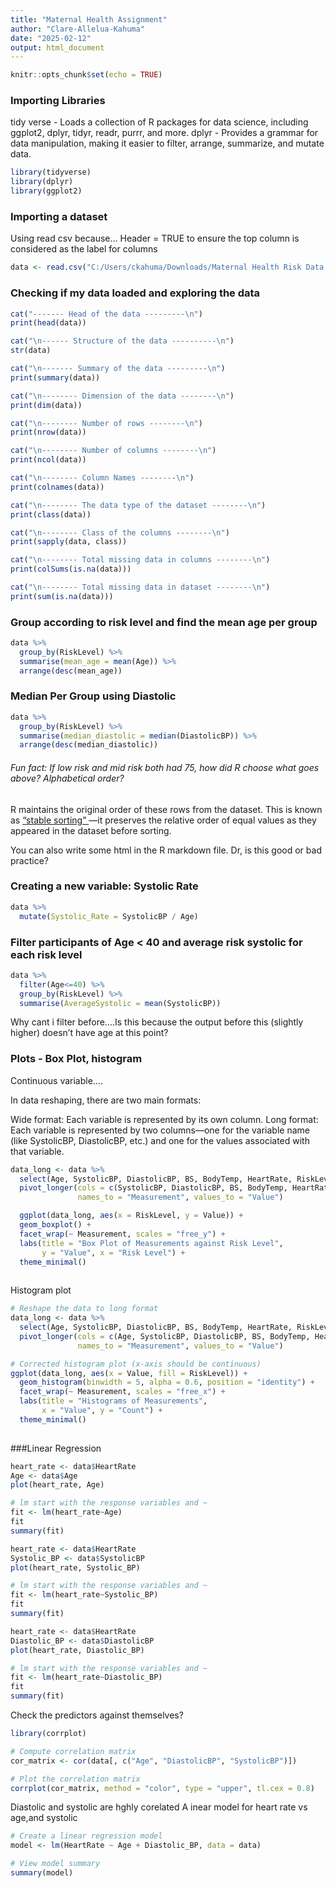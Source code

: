 ```yaml
---
title: "Maternal Health Assignment"
author: "Clare-Allelua-Kahuma"
date: "2025-02-12"
output: html_document
---
```


```r
knitr::opts_chunk$set(echo = TRUE)
```

### Importing Libraries

tidy verse - Loads a collection of R packages for data science, including ggplot2, dplyr, tidyr, readr, purrr, and more.
dplyr - Provides a grammar for data manipulation, making it easier to filter, arrange, summarize, and mutate data.

```r
library(tidyverse)
library(dplyr)
library(ggplot2)

```

### Importing a dataset

Using read csv because...
Header = TRUE to ensure the top column is considered as the label for columns 

```r
data <- read.csv("C:/Users/ckahuma/Downloads/Maternal Health Risk Data Set.csv", header = TRUE)

```

### Checking if my data loaded and exploring the data

```r
cat("------- Head of the data ---------\n")
print(head(data))

cat("\n------ Structure of the data ----------\n")
str(data)

cat("\n------- Summary of the data ---------\n")
print(summary(data))

cat("\n-------- Dimension of the data --------\n")
print(dim(data))

cat("\n-------- Number of rows --------\n")
print(nrow(data))

cat("\n-------- Number of columns --------\n")
print(ncol(data))

cat("\n-------- Column Names --------\n")
print(colnames(data))

cat("\n-------- The data type of the dataset --------\n")
print(class(data))

cat("\n-------- Class of the columns --------\n")
print(sapply(data, class))

cat("\n-------- Total missing data in columns --------\n")
print(colSums(is.na(data)))

cat("\n-------- Total missing data in dataset --------\n")
print(sum(is.na(data)))


```

### Group according to risk level and find the mean age per group

```r
data %>%
  group_by(RiskLevel) %>%
  summarise(mean_age = mean(Age)) %>%
  arrange(desc(mean_age))

```

### Median Per Group using Diastolic

```r
data %>%
  group_by(RiskLevel) %>%
  summarise(median_diastolic = median(DiastolicBP)) %>%
  arrange(desc(median_diastolic))

```

###### Fun fact: If low risk and mid risk both had 75, how did R choose what goes above? Alphabetical order?

R maintains the original order of these rows from the dataset. This is known as <a href="https://www.geeksforgeeks.org/stable-and-unstable-sorting-algorithms/" target="_blank"> "stable sorting" </a>—it preserves the relative order of equal values as they appeared in the dataset before sorting. 

You can also write some html in the R markdown file. Dr, is this good or bad practice?


### Creating a new variable: Systolic Rate 
```r
data %>%
  mutate(Systolic_Rate = SystolicBP / Age)

```

### Filter participants of Age < 40 and average risk systolic for each risk level


```r
data %>%
  filter(Age<=40) %>%
  group_by(RiskLevel) %>%
  summarise(AverageSystolic = mean(SystolicBP))


```

Why cant i filter before....Is this because the output before this (slightly higher) doesn't have age at this point?

### Plots - Box Plot, histogram

Continuous variable....

In data reshaping, there are two main formats:

Wide format: Each variable is represented by its own column.
Long format: Each variable is represented by two columns—one for the variable name (like SystolicBP, DiastolicBP, etc.) and one for the values associated with that variable.

```r
data_long <- data %>%
  select(Age, SystolicBP, DiastolicBP, BS, BodyTemp, HeartRate, RiskLevel) %>%
  pivot_longer(cols = c(SystolicBP, DiastolicBP, BS, BodyTemp, HeartRate),
               names_to = "Measurement", values_to = "Value")

  ggplot(data_long, aes(x = RiskLevel, y = Value)) +
  geom_boxplot() +
  facet_wrap(~ Measurement, scales = "free_y") +
  labs(title = "Box Plot of Measurements against Risk Level",
       y = "Value", x = "Risk Level") +
  theme_minimal()
  
```


Histogram plot

```r
# Reshape the data to long format
data_long <- data %>%
  select(Age, SystolicBP, DiastolicBP, BS, BodyTemp, HeartRate, RiskLevel) %>%
  pivot_longer(cols = c(Age, SystolicBP, DiastolicBP, BS, BodyTemp, HeartRate),
               names_to = "Measurement", values_to = "Value")

# Corrected histogram plot (x-axis should be continuous)
ggplot(data_long, aes(x = Value, fill = RiskLevel)) +
  geom_histogram(binwidth = 5, alpha = 0.6, position = "identity") +
  facet_wrap(~ Measurement, scales = "free_x") +
  labs(title = "Histograms of Measurements", 
       x = "Value", y = "Count") +
  theme_minimal()
  

```

###Linear Regression

```r

heart_rate <- data$HeartRate
Age <- data$Age
plot(heart_rate, Age)

# lm start with the response variables and ~
fit <- lm(heart_rate~Age)
fit
summary(fit)

```

```r

heart_rate <- data$HeartRate
Systolic_BP <- data$SystolicBP
plot(heart_rate, Systolic_BP)

# lm start with the response variables and ~
fit <- lm(heart_rate~Systolic_BP)
fit
summary(fit)

```

```r

heart_rate <- data$HeartRate
Diastolic_BP <- data$DiastolicBP
plot(heart_rate, Diastolic_BP)

# lm start with the response variables and ~
fit <- lm(heart_rate~Diastolic_BP)
fit
summary(fit)

```


Check the predictors against themselves?

```r

library(corrplot)

# Compute correlation matrix
cor_matrix <- cor(data[, c("Age", "DiastolicBP", "SystolicBP")])

# Plot the correlation matrix
corrplot(cor_matrix, method = "color", type = "upper", tl.cex = 0.8)


```
Diastolic and systolic are hghly corelated
A inear model for  heart rate vs age,and systolic

```r

# Create a linear regression model
model <- lm(HeartRate ~ Age + Diastolic_BP, data = data)

# View model summary
summary(model)



```
























